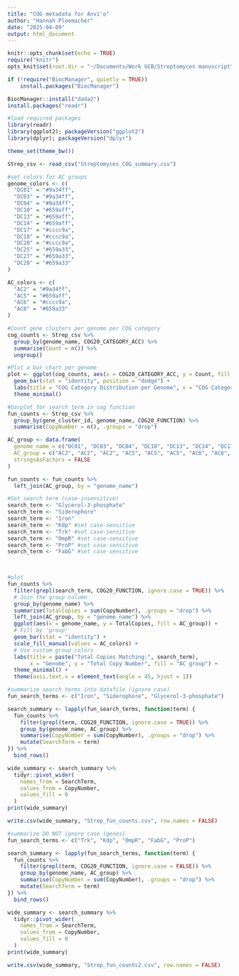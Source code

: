 ```yaml
---
title: "COG metadata for Anvi'o"
author: "Hannah Ploemacher"
date: "2025-04-09"
output: html_document
---
```


```r
knitr::opts_chunk$set(echo = TRUE)
require("knitr")
opts_knit$set(root.dir = "~/Documents/Work UCB/Streptomyces manuscript")

```

```r
if (!require("BiocManager", quietly = TRUE))
    install.packages("BiocManager")

BiocManager::install("dada2")
install.packages("readr")
```

```r
#load required packages
library(readr) 
library(ggplot2); packageVersion("ggplot2")
library(dplyr); packageVersion("dplyr")

theme_set(theme_bw())
```

```r
Strep_csv <- read_csv("Streptomyces_COG_summary.csv")
```

```r
#set colors for AC groups
genome_colors <- c(
  "DC01" = "#9a34ff",
  "DC03" = "#9a34ff",
  "DC04" = "#9a34ff",
  "DC10" = "#659aff",
  "DC13" = "#659aff",
  "DC14" = "#659aff",
  "DC17" = "#cccc9a",
  "DC18" = "#cccc9a",
  "DC20" = "#cccc9a",
  "DC25" = "#659a33",
  "DC27" = "#659a33",
  "DC28" = "#659a33"
)

AC_colors <- c(
  "AC2" = "#9a34ff",
  "AC5" = "#659aff",
  "AC6" = "#cccc9a",
  "AC8" = "#659a33"
)

#Count gene clusters per genome per COG category
cog_counts <- Strep_csv %>%
  group_by(genome_name, COG20_CATEGORY_ACC) %>%
  summarise(Count = n()) %>%
  ungroup()

#Plot a bar chart per genome
plot <- ggplot(cog_counts, aes(x = COG20_CATEGORY_ACC, y = Count, fill = genome_name)) +
  geom_bar(stat = "identity", position = "dodge") +
  labs(title = "COG Category Distribution per Genome", x = "COG Category", y = "Gene Cluster Count") +
  theme_minimal()

#barplot for search term in cog function
fun_counts <- Strep_csv %>%
  group_by(gene_cluster_id, genome_name, COG20_FUNCTION) %>%
  summarise(CopyNumber = n(), .groups = "drop")

AC_group <- data.frame(
  genome_name = c("DC01", "DC03", "DC04", "DC10", "DC13", "DC14", "DC17", "DC18", "DC20", "DC25", "DC27", "DC28"),
  AC_group = c("AC2", "AC2", "AC2", "AC5", "AC5", "AC5", "AC6", "AC6", "AC6", "AC8", "AC8", "AC8"),
  stringsAsFactors = FALSE
)

fun_counts <- fun_counts %>%
  left_join(AC_group, by = "genome_name")

#Set search term (case-insensitive)
search_term <- "Glycerol-3-phosphate"
search_term <- "Siderophore"
search_term <- "Iron"
search_term <- "Kdp" #set case-sensitive
search_term <- "Trk" #set case-sensitive
search_term <- "OmpR" #set case-sensitive
search_term <- "ProP" #set case-sensitive
search_term <- "FabG" #set case-sensitive

  

#plot
fun_counts %>%
  filter(grepl(search_term, COG20_FUNCTION, ignore.case = TRUE)) %>%
  # Join the group column
  group_by(genome_name) %>% 
  summarise(TotalCopies = sum(CopyNumber), .groups = "drop") %>%
  left_join(AC_group, by = "genome_name") %>% 
  ggplot(aes(x = genome_name, y = TotalCopies, fill = AC_group)) + 
  # Fill by 'group'
  geom_bar(stat = "identity") +
  scale_fill_manual(values = AC_colors) + 
  # Use custom group colors
  labs(title = paste("Total Copies Matching:", search_term),
       x = "Genome", y = "Total Copy Number", fill = "AC group") +
  theme_minimal() +
  theme(axis.text.x = element_text(angle = 45, hjust = 1))

#summarize search terms into datafile (ignore case)
fun_search_terms <- c("Iron", "Siderophore", "Glycerol-3-phosphate")

search_summary <- lapply(fun_search_terms, function(term) {
  fun_counts %>%
    filter(grepl(term, COG20_FUNCTION, ignore.case = TRUE)) %>%
    group_by(genome_name, AC_group) %>%
    summarise(CopyNumber = sum(CopyNumber), .groups = "drop") %>%
    mutate(SearchTerm = term)
}) %>%
  bind_rows()

wide_summary <- search_summary %>%
  tidyr::pivot_wider(
    names_from = SearchTerm,
    values_from = CopyNumber,
    values_fill = 0
  )
print(wide_summary)

write.csv(wide_summary, "Strep_fun_counts.csv", row.names = FALSE)

#summarize DO NOT ignore case (genes)
fun_search_terms <- c("Trk", "Kdp", "OmpR", "FabG", "ProP")

search_summary <- lapply(fun_search_terms, function(term) {
  fun_counts %>%
    filter(grepl(term, COG20_FUNCTION, ignore.case = FALSE)) %>%
    group_by(genome_name, AC_group) %>%
    summarise(CopyNumber = sum(CopyNumber), .groups = "drop") %>%
    mutate(SearchTerm = term)
}) %>%
  bind_rows()

wide_summary <- search_summary %>%
  tidyr::pivot_wider(
    names_from = SearchTerm,
    values_from = CopyNumber,
    values_fill = 0
  )
print(wide_summary)

write.csv(wide_summary, "Strep_fun_counts2.csv", row.names = FALSE)
```